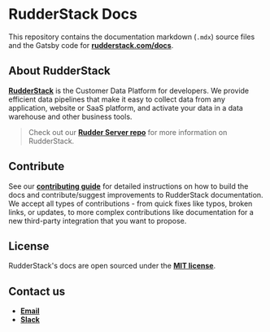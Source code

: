 # RudderStack Docs

This repository contains the documentation markdown (`.mdx`) source files and the Gatsby code for [**rudderstack.com/docs**](https://rudderstack.com/docs/).

## About RudderStack

[**RudderStack**](https://rudderstack.com/) is the Customer Data Platform for developers. We provide efficient data pipelines that make it easy to collect data from any application, website or SaaS platform, and activate your data in a data warehouse and other business tools.

> Check out our [**Rudder Server repo**](https://github.com/rudderlabs/rudder-server) for more information on RudderStack.

## Contribute

See our [**contributing guide**](/CONTRIBUTING.mdx) for detailed instructions on how to build the docs and contribute/suggest improvements to RudderStack documentation. We accept all types of contributions - from quick fixes like typos, broken links, or updates, to more complex contributions like documentation for a new third-party integration that you want to propose.

## License

RudderStack's docs are open sourced under the [**MIT license**](/LICENSE.md).

## Contact us

* [**Email**](mailto:%20docs@rudderstack.com)
* [**Slack**](https://rudderstack.com/join-rudderstack-slack-community)
